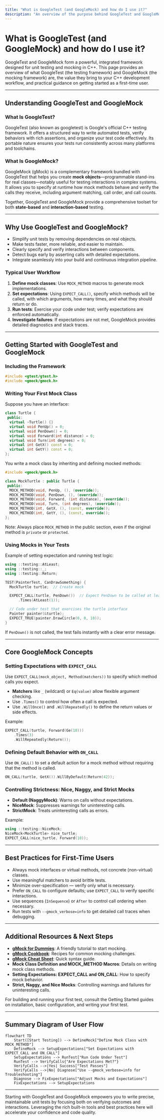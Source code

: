 ```yaml
---
title: "What is GoogleTest (and GoogleMock) and how do I use it?"
description: "An overview of the purpose behind GoogleTest and GoogleMock, explaining the value they deliver for C++ unit testing and mocking, with clear guidelines for first-time users. Includes pointers to key concepts and entry points for starting successful tests."
---
```


# What is GoogleTest (and GoogleMock) and how do I use it?

GoogleTest and GoogleMock form a powerful, integrated framework designed for unit testing and mocking in C++. This page provides an overview of what GoogleTest (the testing framework) and GoogleMock (the mocking framework) are, the value they bring to your C++ development workflow, and practical guidance on getting started as a first-time user.

---

## Understanding GoogleTest and GoogleMock

### What Is GoogleTest?
GoogleTest (also known as googletest) is Google's official C++ testing framework. It offers a structured way to write automated tests, verify behaviors with rich assertions, and organize your test code effectively. Its portable nature ensures your tests run consistently across many platforms and toolchains.

### What Is GoogleMock?
GoogleMock (gMock) is a complementary framework bundled with GoogleTest that helps you create **mock objects**—programmable stand-ins for real classes—notably useful for testing interactions in complex systems. It allows you to specify at runtime how mock methods behave and verify the calls they receive, including argument matching, call order, and call counts.

Together, GoogleTest and GoogleMock provide a comprehensive toolset for both **state-based** and **interaction-based** testing.

---

## Why Use GoogleTest and GoogleMock?

* Simplify unit tests by removing dependencies on real objects.
* Make tests faster, more reliable, and easier to maintain.
* Clearly specify and verify interactions between components.
* Detect bugs early by asserting calls with detailed expectations.
* Integrate seamlessly into your build and continuous integration pipeline.

### Typical User Workflow

1. **Define mock classes**: Use `MOCK_METHOD` macros to generate mock implementations.
2. **Set expectations**: Using `EXPECT_CALL()`, specify which methods will be called, with which arguments, how many times, and what they should return or do.
3. **Run tests**: Exercise your code under test; verify expectations are enforced automatically.
4. **Investigate failures**: If expectations are not met, GoogleMock provides detailed diagnostics and stack traces.

---

## Getting Started with GoogleTest and GoogleMock

### Including the Framework

```cpp
#include <gtest/gtest.h>
#include <gmock/gmock.h>
```

### Writing Your First Mock Class

Suppose you have an interface:

```cpp
class Turtle {
 public:
  virtual ~Turtle() {}
  virtual void PenUp() = 0;
  virtual void PenDown() = 0;
  virtual void Forward(int distance) = 0;
  virtual void Turn(int degrees) = 0;
  virtual int GetX() const = 0;
  virtual int GetY() const = 0;
};
```

You write a mock class by inheriting and defining mocked methods:

```cpp
#include <gmock/gmock.h>

class MockTurtle : public Turtle {
 public:
  MOCK_METHOD(void, PenUp, (), (override));
  MOCK_METHOD(void, PenDown, (), (override));
  MOCK_METHOD(void, Forward, (int distance), (override));
  MOCK_METHOD(void, Turn, (int degrees), (override));
  MOCK_METHOD(int, GetX, (), (const, override));
  MOCK_METHOD(int, GetY, (), (const, override));
};
```

Note: Always place `MOCK_METHOD` in the public section, even if the original method is `private` or `protected`.

### Using Mocks in Your Tests

Example of setting expectation and running test logic:

```cpp
using ::testing::AtLeast;
using ::testing::_;
using ::testing::Return;

TEST(PainterTest, CanDrawSomething) {
  MockTurtle turtle;  // Create mock

  EXPECT_CALL(turtle, PenDown())  // Expect PenDown to be called at least once
      .Times(AtLeast(1));

  // Code under test that exercises the turtle interface
  Painter painter(&turtle);
  EXPECT_TRUE(painter.DrawCircle(0, 0, 10));
}
```

If `PenDown()` is not called, the test fails instantly with a clear error message.

---

## Core GoogleMock Concepts

### Setting Expectations with `EXPECT_CALL`

Use `EXPECT_CALL(mock_object, Method(matchers))` to specify which method calls you expect.

* **Matchers** like `_` (wildcard) or `Eq(value)` allow flexible argument checking.
* Use `.Times()` to control how often a call is expected.
* Use `.WillOnce()` and `.WillRepeatedly()` to define the return values or side effects.

Example:

```cpp
EXPECT_CALL(turtle, Forward(Ge(10)))
    .Times(3)
    .WillRepeatedly(Return());
```

### Defining Default Behavior with `ON_CALL`

Use `ON_CALL()` to set a default action for a mock method without requiring that the method is called.

```cpp
ON_CALL(turtle, GetX()).WillByDefault(Return(42));
```

### Controlling Strictness: Nice, Naggy, and Strict Mocks

* **Default (NaggyMock)**: Warns on calls without expectations.
* **NiceMock**: Suppresses warnings for uninteresting calls.
* **StrictMock**: Treats uninteresting calls as errors.

Example:

```cpp
using ::testing::NiceMock;
NiceMock<MockTurtle> nice_turtle;
EXPECT_CALL(nice_turtle, Forward(10));
```

---

## Best Practices for First-Time Users

* Always mock interfaces or virtual methods, not concrete (non-virtual) classes.
* Use meaningful matchers to avoid brittle tests.
* Minimize over-specification — verify only what is necessary.
* Prefer `ON_CALL` to configure defaults; use `EXPECT_CALL` to verify specific interactions.
* Use sequences (`InSequence`) or `After` to control call ordering when necessary.
* Run tests with `--gmock_verbose=info` to get detailed call traces when debugging.

---

## Additional Resources & Next Steps

* **[gMock for Dummies](https://google.github.io/googletest/gmock_for_dummies.html)**: A friendly tutorial to start mocking.
* **[gMock Cookbook](https://google.github.io/googletest/gmock_cook_book.html)**: Recipes for common mocking challenges.
* **[gMock Cheat Sheet](https://google.github.io/googletest/gmock_cheat_sheet.html)**: Quick syntax guide.
* **Mock Class Definition and MOCK_METHOD Macros**: Details on writing mock class methods.
* **Setting Expectations: EXPECT_CALL and ON_CALL**: How to specify mock behavior.
* **Strict, Naggy, and Nice Mocks**: Controlling warnings and failures for uninteresting calls.

For building and running your first test, consult the Getting Started guides on installation, basic configuration, and writing your first test.

---

## Summary Diagram of User Flow

```mermaid
flowchart TD
    Start([Start Testing]) --> DefineMock["Define Mock Class with MOCK_METHOD"]
    DefineMock --> SetupExpectations["Set Expectations with EXPECT_CALL and ON_CALL"]
    SetupExpectations --> RunTest["Run Code Under Test"]
    RunTest --> VerifyCalls{"Are Expectations Met?"}
    VerifyCalls -->|Yes| Success["Test Passes"]
    VerifyCalls -->|No| Diagnose["Use --gmock_verbose=info for Troubleshooting"]
    Diagnose --> FixExpectations["Adjust Mocks and Expectations"]
    FixExpectations --> SetupExpectations
```

---

<Tip>
Starting with GoogleTest and GoogleMock empowers you to write precise, maintainable unit tests by focusing both on verifying outcomes and interactions. Leveraging the rich built-in tools and best practices here will accelerate your confidence and code quality.
</Tip>